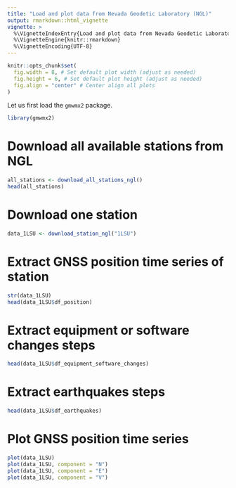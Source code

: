 ```yaml
---
title: "Load and plot data from Nevada Geodetic Laboratory (NGL)"
output: rmarkdown::html_vignette
vignette: >
  %\VignetteIndexEntry{Load and plot data from Nevada Geodetic Laboratory (NGL)}
  %\VignetteEngine{knitr::rmarkdown}
  %\VignetteEncoding{UTF-8}
---
```


```r
knitr::opts_chunk$set(
  fig.width = 8, # Set default plot width (adjust as needed)
  fig.height = 6, # Set default plot height (adjust as needed)
  fig.align = "center" # Center align all plots
)
```



Let us first load the `gmwmx2` package.
```r
library(gmwmx2)
```

# Download all available stations from NGL

```r
all_stations <- download_all_stations_ngl()
head(all_stations)
```

# Download one station
```r
data_1LSU <- download_station_ngl("1LSU")
```
# Extract GNSS position time series of station
```r
str(data_1LSU)
head(data_1LSU$df_position)
```

# Extract equipment or software changes steps
```r
head(data_1LSU$df_equipment_software_changes)
```

# Extract earthquakes steps
```r
head(data_1LSU$df_earthquakes)
```



# Plot GNSS position time series 
```r
plot(data_1LSU)
plot(data_1LSU, component = "N")
plot(data_1LSU, component = "E")
plot(data_1LSU, component = "V")
```
